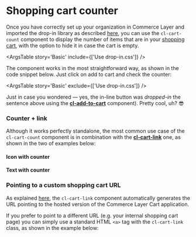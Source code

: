 
<Meta
  title={meta.title}
  argTypes={meta.argTypes}
/>

# Shopping cart counter

Once you have correctly set up your organization in Commerce Layer and imported the drop-in library as described [here](?path=/docs/getting-started--page), you can use the `cl-cart-count` component to display the number of items that are in your [shopping cart](?path=/docs/components-cart-cl-cart--basic), with the option to hide it in case the cart is empty. 

<ArgsTable story='Basic' include={['Use drop-in.css']} />

The component works in the most straightforward way, as shown in the code snippet below. Just click on <cl-add-to-cart class="mx-1 px-2 py-1" code={codes.available}>add to cart</cl-add-to-cart> and check the counter:

<Canvas withSource="open">
  <Story story={Basic} name="Basic" />
</Canvas>

<ArgsTable story='Basic' exclude={['Use drop-in.css']} />

Just in case you wondered — yes, the in-line button was *dropped-in* the sentence above using the [**cl-add-to-cart**](?path=/docs/components-add-to-cart-cl-add-to-cart--basic) component). Pretty cool, uh? 😎

### Counter + link

Although it works perfectly standalone, the most common use case of the `cl-cart-count` component is in combination with the [**cl-cart-link**](?path=/docs/components-cart-cl-cart-link--basic) one, as shown in the two of examples below:

#### Icon with counter

<Canvas withSource="open">
  <Story story={WithIcon} name="Icon with counter" />
</Canvas>

#### Text with counter

<Canvas withSource="open">
  <Story story={WithText} name="Text with counter" />
</Canvas>

###  Pointing to a custom shopping cart URL

As explained [here](?path=/docs/components-cart-cl-cart-link--basic), the `cl-cart-link` component automatically generates the URL pointing to the hosted version of the Commerce Layer Cart application.

If you prefer to point to a different URL (e.g. your internal shopping cart page) you can simply use a standard HTML `<a>` tag with the `cl-cart-link` class, as shown in the example below:

<Canvas withSource="open">
  <Story story={LinkWithStyle} name="Custom URL" />
</Canvas>
